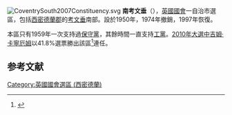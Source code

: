 [[File:CoventrySouth2007Constituency.svg|right]]
'''南考文垂'''（{{lang-en|Coventry South}}），[[英國|英國]][[英國國會|國會]]一自治市選區，包括[[西密德蘭郡|西密德蘭郡]]的[[考文垂|考文垂]]南部。設於1950年，1974年撤銷，1997年恢復。

本區只有1959年一次支持過[[保守黨_(英國)|保守黨]]，其餘時間一直支持[[工黨_(英國)|工黨]]。[[2010年英國大選|2010年大選中]][[吉姆·卡寧厄姆|吉姆·卡寧厄姆]]以41.8%選票勝出該區<ref name="">{{cite news
|publisher=[[英國廣播公司|英國廣播公司]]
|date=2010年5月7日
|title=Election 2010/Constituency/Coventry South
|url=http://news.bbc.co.uk/1/shared/election2010/results/constituency/b23.stm
|accessdate=2010年7月9日
|archive-date=2017年8月23日
|archive-url=https://web.archive.org/web/20170823101921/http://news.bbc.co.uk/1/shared/election2010/results/constituency/b23.stm
|dead-url=no
}}</ref>連任。

==参考文献==
<div class="references-small">
<references></references>
</div>

{{DEFAULTSORT:Coventry South (UK Parliament constituency)}}
[[Category:英國國會選區_(西密德蘭)|Category:英國國會選區 (西密德蘭)]]